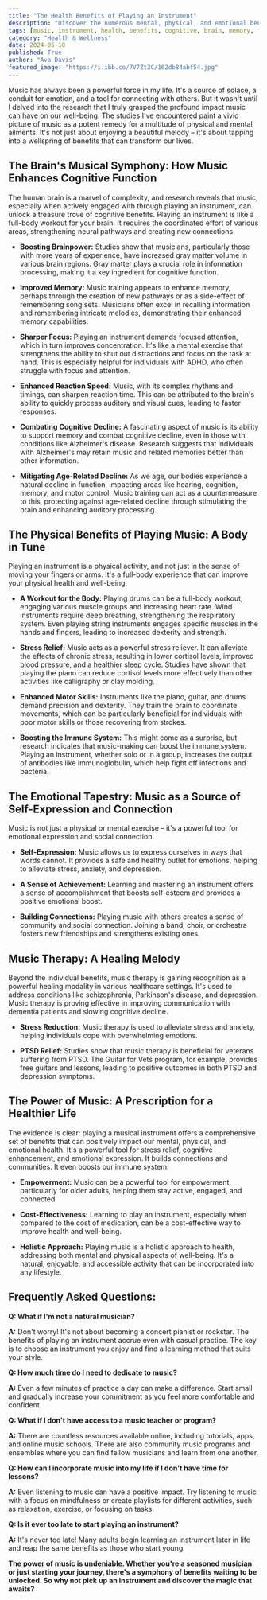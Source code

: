 ```yaml
---
title: "The Health Benefits of Playing an Instrument"
description: "Discover the numerous mental, physical, and emotional benefits of playing a musical instrument. From enhanced cognitive function and stress reduction to improved motor skills and a sense of community, music offers a holistic approach to well-being."
tags: [music, instrument, health, benefits, cognitive, brain, memory, focus, stress, anxiety, depression, motor skills, immune system, emotional, expression, community, therapy, wellbeing, lifestyle]
category: "Health & Wellness"
date: 2024-05-18
published: True
author: "Ava Davis"
featured_image: "https://i.ibb.co/7V7Zt3C/162db84abf54.jpg"
---
```



Music has always been a powerful force in my life. It's a source of solace, a conduit for emotion, and a tool for connecting with others. But it wasn't until I delved into the research that I truly grasped the profound impact music can have on our well-being. The studies I've encountered paint a vivid picture of music as a potent remedy for a multitude of physical and mental ailments. It's not just about enjoying a beautiful melody – it's about tapping into a wellspring of benefits that can transform our lives.

## The Brain's Musical Symphony: How Music Enhances Cognitive Function

The human brain is a marvel of complexity, and research reveals that music, especially when actively engaged with through playing an instrument, can unlock a treasure trove of cognitive benefits. Playing an instrument is like a full-body workout for your brain. It requires the coordinated effort of various areas, strengthening neural pathways and creating new connections. 

- **Boosting Brainpower:**  Studies show that musicians, particularly those with more years of experience, have increased gray matter volume in various brain regions. Gray matter plays a crucial role in information processing, making it a key ingredient for cognitive function.

- **Improved Memory:**  Music training appears to enhance memory, perhaps through the creation of new pathways or as a side-effect of remembering song sets. Musicians often excel in recalling information and remembering intricate melodies, demonstrating their enhanced memory capabilities.

- **Sharper Focus:**  Playing an instrument demands focused attention, which in turn improves concentration. It's like a mental exercise that strengthens the ability to shut out distractions and focus on the task at hand. This is especially helpful for individuals with ADHD, who often struggle with focus and attention.

- **Enhanced Reaction Speed:**  Music, with its complex rhythms and timings, can sharpen reaction time. This can be attributed to the brain's ability to quickly process auditory and visual cues, leading to faster responses.

- **Combating Cognitive Decline:**  A fascinating aspect of music is its ability to support memory and combat cognitive decline, even in those with conditions like Alzheimer's disease. Research suggests that individuals with Alzheimer's may retain music and related memories better than other information.

- **Mitigating Age-Related Decline:**  As we age, our bodies experience a natural decline in function, impacting areas like hearing, cognition, memory, and motor control. Music training can act as a countermeasure to this, protecting against age-related decline through stimulating the brain and enhancing auditory processing.

## The Physical Benefits of Playing Music: A Body in Tune

Playing an instrument is a physical activity, and not just in the sense of moving your fingers or arms. It's a full-body experience that can improve your physical health and well-being.

- **A Workout for the Body:**  Playing drums can be a full-body workout, engaging various muscle groups and increasing heart rate.  Wind instruments require deep breathing, strengthening the respiratory system.  Even playing string instruments engages specific muscles in the hands and fingers, leading to increased dexterity and strength.

- **Stress Relief:**  Music acts as a powerful stress reliever. It can alleviate the effects of chronic stress, resulting in lower cortisol levels, improved blood pressure, and a healthier sleep cycle. Studies have shown that playing the piano can reduce cortisol levels more effectively than other activities like calligraphy or clay molding.

- **Enhanced Motor Skills:**  Instruments like the piano, guitar, and drums demand precision and dexterity. They train the brain to coordinate movements, which can be particularly beneficial for individuals with poor motor skills or those recovering from strokes.

- **Boosting the Immune System:**  This might come as a surprise, but research indicates that music-making can boost the immune system. Playing an instrument, whether solo or in a group, increases the output of antibodies like immunoglobulin, which help fight off infections and bacteria.

## The Emotional Tapestry: Music as a Source of Self-Expression and Connection

Music is not just a physical or mental exercise – it's a powerful tool for emotional expression and social connection. 

- **Self-Expression:**  Music allows us to express ourselves in ways that words cannot. It provides a safe and healthy outlet for emotions, helping to alleviate stress, anxiety, and depression.

- **A Sense of Achievement:**  Learning and mastering an instrument offers a sense of accomplishment that boosts self-esteem and provides a positive emotional boost.

- **Building Connections:**  Playing music with others creates a sense of community and social connection. Joining a band, choir, or orchestra fosters new friendships and strengthens existing ones.

## Music Therapy: A Healing Melody

Beyond the individual benefits, music therapy is gaining recognition as a powerful healing modality in various healthcare settings. It's used to address conditions like schizophrenia, Parkinson's disease, and depression. Music therapy is proving effective in improving communication with dementia patients and slowing cognitive decline.

- **Stress Reduction:** Music therapy is used to alleviate stress and anxiety, helping individuals cope with overwhelming emotions.

- **PTSD Relief:**  Studies show that music therapy is beneficial for veterans suffering from PTSD. The Guitar for Vets program, for example, provides free guitars and lessons, leading to positive outcomes in both PTSD and depression symptoms.

## The Power of Music:  A Prescription for a Healthier Life

The evidence is clear: playing a musical instrument offers a comprehensive set of benefits that can positively impact our mental, physical, and emotional health. It's a powerful tool for stress relief, cognitive enhancement, and emotional expression. It builds connections and communities. It even boosts our immune system.

- **Empowerment:**  Music can be a powerful tool for empowerment, particularly for older adults, helping them stay active, engaged, and connected.

- **Cost-Effectiveness:**  Learning to play an instrument, especially when compared to the cost of medication, can be a cost-effective way to improve health and well-being.

- **Holistic Approach:**  Playing music is a holistic approach to health, addressing both mental and physical aspects of well-being. It's a natural, enjoyable, and accessible activity that can be incorporated into any lifestyle.

## Frequently Asked Questions:

**Q:  What if I'm not a natural musician?**

**A:**  Don't worry! It's not about becoming a concert pianist or rockstar.  The benefits of playing an instrument accrue even with casual practice. The key is to choose an instrument you enjoy and find a learning method that suits your style. 

**Q: How much time do I need to dedicate to music?**

**A:**  Even a few minutes of practice a day can make a difference.  Start small and gradually increase your commitment as you feel more comfortable and confident.

**Q: What if I don't have access to a music teacher or program?**

**A:**  There are countless resources available online, including tutorials, apps, and online music schools. There are also community music programs and ensembles where you can find fellow musicians and learn from one another.

**Q: How can I incorporate music into my life if I don't have time for lessons?**

**A:**  Even listening to music can have a positive impact.  Try listening to music with a focus on mindfulness or create playlists for different activities, such as relaxation, exercise, or focusing on tasks.

**Q: Is it ever too late to start playing an instrument?**

**A:**  It's never too late!  Many adults begin learning an instrument later in life and reap the same benefits as those who start young.

**The power of music is undeniable. Whether you're a seasoned musician or just starting your journey, there's a symphony of benefits waiting to be unlocked. So why not pick up an instrument and discover the magic that awaits?**
